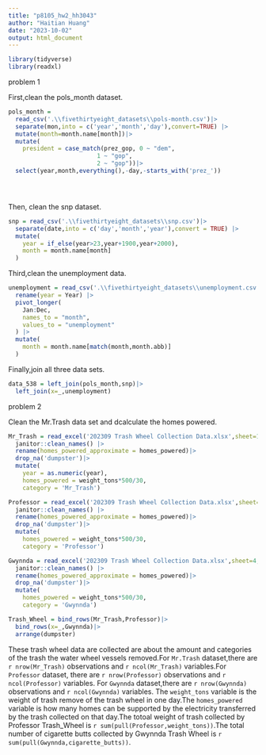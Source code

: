 ```yaml
---
title: "p8105_hw2_hh3043"
author: "Haitian Huang"
date: "2023-10-02"
output: html_document
---
```

```r
library(tidyverse)
library(readxl)
```

problem 1

First,clean the pols_month dataset.
```r

pols_month = 
  read_csv('.\\fivethirtyeight_datasets\\pols-month.csv')|>
  separate(mon,into = c('year','month','day'),convert=TRUE) |>
  mutate(month=month.name[month])|>
  mutate(
    president = case_match(prez_gop, 0 ~ "dem",
                         1 ~ "gop", 
                         2 ~ "gop"))|>
  select(year,month,everything(),-day,-starts_with('prez_'))





```
Then, clean the snp dataset.

```r
snp = read_csv('.\\fivethirtyeight_datasets\\snp.csv')|>
  separate(date,into = c('day','month','year'),convert = TRUE) |>
  mutate(
    year = if_else(year>23,year+1900,year+2000),
    month = month.name[month]
  )
```
Third,clean the unemployment data.
```r
unemployment = read_csv('.\\fivethirtyeight_datasets\\unemployment.csv')|> 
  rename(year = Year) |>
  pivot_longer(
    Jan:Dec, 
    names_to = "month",
    values_to = "unemployment"
  ) |>
  mutate(
    month = month.name[match(month,month.abb)]
  )
```
Finally,join all three data sets.

```r
data_538 = left_join(pols_month,snp)|>
  left_join(x=_,unemployment)
```

problem 2

Clean the Mr.Trash data set and dcalculate the homes powered.
```r



Mr_Trash = read_excel('202309 Trash Wheel Collection Data.xlsx',sheet=1,range = cell_cols('A:N'))|>
  janitor::clean_names() |>
  rename(homes_powered_approximate = homes_powered)|>
  drop_na('dumpster')|>
  mutate(
    year = as.numeric(year),
    homes_powered = weight_tons*500/30,
    category = 'Mr_Trash')
```


```r
Professor = read_excel('202309 Trash Wheel Collection Data.xlsx',sheet=2,range = cell_cols('A:M'))|>
  janitor::clean_names() |>
  rename(homes_powered_approximate = homes_powered)|>
  drop_na('dumpster')|>
  mutate(
    homes_powered = weight_tons*500/30,
    category = 'Professor')


```

```r
Gwynnda = read_excel('202309 Trash Wheel Collection Data.xlsx',sheet=4,range = cell_cols('A:L'))|>
  janitor::clean_names() |>
  rename(homes_powered_approximate = homes_powered)|>
  drop_na('dumpster')|>
  mutate(
    homes_powered = weight_tons*500/30,
    category = 'Gwynnda')
```



```r
Trash_Wheel = bind_rows(Mr_Trash,Professor)|>
  bind_rows(x=_,Gwynnda)|>
  arrange(dumpster)
```
These trash wheel data are collected are about the amount and categories of the trash the water wheel vessels removed.For `Mr.Trash` dataset,there are `r nrow(Mr_Trash)` observations and `r ncol(Mr_Trash)` variables.For `Professor` dataset, there are 
`r nrow(Professor)` observations and `r ncol(Professor)` variables. For `Gwynnda` dataset,there are `r nrow(Gwynnda)` observations and `r ncol(Gwynnda)` variables. The `weight_tons` variable is the weight of trash remove of the trash wheel in one day.The `homes_powered` variable is how many homes can be supported by the electricity transferred by the trash collected on that day.The totoal weight of trash collected by Professor Trash_Wheel is `r sum(pull(Professor,weight_tons))`.The total number of cigarette butts collected by Gwynnda Trash Wheel is `r sum(pull(Gwynnda,cigarette_butts))`.






